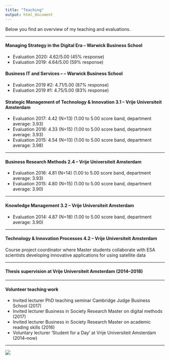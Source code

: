```yaml
---
title: "Teaching"
output: html_document
---
```

Below you find an overview of my teaching and evaluations.

***

#### Managing Strategy in the Digital Era -- Warwick Business School
+ Evaluation 2020: 4.62/5.00 (45% response)
+ Evaluation 2019: 4.64/5.00 (59% response)

#### Business IT and Services -- -- Warwick Business School
+ Evaluation 2019 #2: 4.71/5.00 (87% response)
+ Evaluation 2019 #1: 4.75/5.00 (83% response)

#### Strategic Management of Technology & Innovation 3.1 -- Vrije Universiteit Amsterdam
+ Evaluation 2017: 4.42 (N=13) (1.00 to 5.00 score band, department average: 3.93) 
+ Evaluation 2016: 4.33 (N=15) (1.00 to 5.00 score band, department average: 3.93)  
+ Evaluation 2015: 4.54 (N=13) (1.00 to 5.00 score band, department average: 3.98)  

***

#### Business Research Methods 2.4 -- Vrije Universiteit Amsterdam
- Evaluation 2016: 4.81 (N=14) (1.00 to 5.00 score band, department average: 3.93)  
- Evaluation 2015: 4.80 (N=15) (1.00 to 5.00 score band, department average: 3.90)

***

#### Knowledge Management 3.2 -- Vrije Universiteit Amsterdam
+ Evaluation 2014: 4.87 (N=18) (1.00 to 5.00 score band, department average: 3.90)

***

#### Technology & Innovation Processes 4.2 -- Vrije Universiteit Amsterdam
Course project coordinator where Master students collaborate with ESA scientists developing innovative applications for using satellite data

***

#### Thesis supervision at Vrije Universiteit Amsterdam (2014--2018)

***

#### Volunteer teaching work
- Invited lecturer PhD teaching seminar Cambridge Judge Business School (2017)
- Invited lecturer Business in Society Research Master on digital methods (2017)  
- Invited lecturer Business in Society Research Master on academic reading skills (2016)  
- Voluntary lecturer 'Student for a Day' at Vrije Universiteit Amsterdam (2014--now)

***

![](https://www.jochemhummel.com/pictures/IMG_t.png)